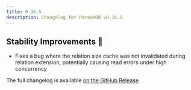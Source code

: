 ```yaml
---
title: 0.16.5
description: Changelog for ParadeDB v0.16.5
---
```


## Stability Improvements 💪

- Fixes a bug where the relation size cache was not invalidated during relation extension, potentially causing read errors under high concurrency

The full changelog is available [on the GitHub Release](https://github.com/paradedb/paradedb/releases/tag/v0.16.5).

